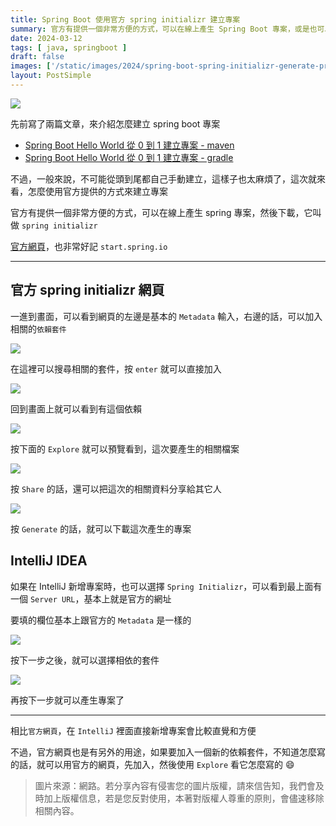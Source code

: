 ```yaml
---
title: Spring Boot 使用官方 spring initializr 建立專案
summary: 官方有提供一個非常方便的方式，可以在線上產生 Spring Boot 專案，或是也可以直接用 IntelliJ 產生專案
date: 2024-03-12
tags: [ java, springboot ]
draft: false
images: ['/static/images/2024/spring-boot-spring-initializr-generate-project/cover.webp']
layout: PostSimple
---
```


![](/static/images/2024/spring-boot-spring-initializr-generate-project/cover.webp)

先前寫了兩篇文章，來介紹怎麼建立 spring boot 專案

- [Spring Boot Hello World 從 0 到 1 建立專案 - maven](/blog/spring-boot-hello-world-maven)
- [Spring Boot Hello World 從 0 到 1 建立專案 - gradle](/blog/spring-boot-hello-world-gradle)

不過，一般來說，不可能從頭到尾都自己手動建立，這樣子也太麻煩了，這次就來看，怎麼使用官方提供的方式來建立專案

官方有提供一個非常方便的方式，可以在線上產生 spring 專案，然後下載，它叫做 `spring initializr`

[官方網頁](https://start.spring.io)，也非常好記 `start.spring.io`

---

## 官方 spring initializr 網頁

一進到畫面，可以看到網頁的左邊是基本的 `Metadata` 輸入，右邊的話，可以加入相關的`依賴套件`

![](/static/images/2024/spring-boot-spring-initializr-generate-project/01.webp)

在這裡可以搜尋相關的套件，按 `enter` 就可以直接加入

![](/static/images/2024/spring-boot-spring-initializr-generate-project/02.webp)

回到畫面上就可以看到有這個依賴

![](/static/images/2024/spring-boot-spring-initializr-generate-project/03.webp)

按下面的 `Explore` 就可以預覽看到，這次要產生的相關檔案

![](/static/images/2024/spring-boot-spring-initializr-generate-project/04.webp)

按 `Share` 的話，還可以把這次的相關資料分享給其它人

![](/static/images/2024/spring-boot-spring-initializr-generate-project/05.webp)

按 `Generate` 的話，就可以下載這次產生的專案

## IntelliJ IDEA 

如果在 IntelliJ 新增專案時，也可以選擇 `Spring Initializr`，可以看到最上面有一個 `Server URL`，基本上就是官方的網址

要填的欄位基本上跟官方的 `Metadata` 是一樣的

![](/static/images/2024/spring-boot-spring-initializr-generate-project/06.webp)

按下一步之後，就可以選擇相依的套件

![](/static/images/2024/spring-boot-spring-initializr-generate-project/07.webp)

再按下一步就可以產生專案了

---

相比`官方網頁`，在 `IntelliJ` 裡面直接新增專案會比較直覺和方便

不過，官方網頁也是有另外的用途，如果要加入一個新的依賴套件，不知道怎麼寫的話，就可以用官方的網頁，先加入，然後使用 `Explore` 看它怎麼寫的 😄

> 圖片來源：網路。若分享內容有侵害您的圖片版權，請來信告知，我們會及時加上版權信息，若是您反對使用，本著對版權人尊重的原則，會儘速移除相關內容。
